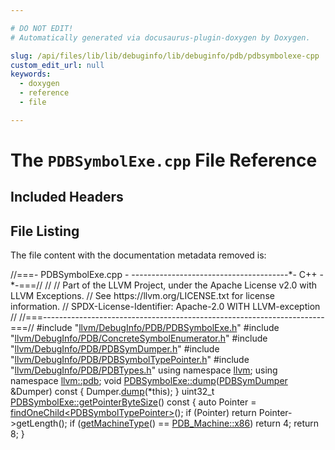 ```yaml
---

# DO NOT EDIT!
# Automatically generated via docusaurus-plugin-doxygen by Doxygen.

slug: /api/files/lib/lib/debuginfo/lib/debuginfo/pdb/pdbsymbolexe-cpp
custom_edit_url: null
keywords:
  - doxygen
  - reference
  - file

---
```





# The `PDBSymbolExe.cpp` File Reference

<DoxygenPage pluginConfig={pluginConfig}>



## Included Headers

<IncludesList>
<IncludesListItem
  filePath="llvm/DebugInfo/PDB/PDBSymbolExe.h"
  permalink="/docs/api/files/include/include/llvm/include/llvm/debuginfo/include/llvm/debuginfo/pdb/pdbsymbolexe-h"
  isLocal="true" />
<IncludesListItem
  filePath="llvm/DebugInfo/PDB/ConcreteSymbolEnumerator.h"
  permalink="/docs/api/files/include/include/llvm/include/llvm/debuginfo/include/llvm/debuginfo/pdb/concretesymbolenumerator-h"
  isLocal="true" />
<IncludesListItem
  filePath="llvm/DebugInfo/PDB/PDBSymDumper.h"
  permalink="/docs/api/files/include/include/llvm/include/llvm/debuginfo/include/llvm/debuginfo/pdb/pdbsymdumper-h"
  isLocal="true" />
<IncludesListItem
  filePath="llvm/DebugInfo/PDB/PDBSymbolTypePointer.h"
  permalink="/docs/api/files/include/include/llvm/include/llvm/debuginfo/include/llvm/debuginfo/pdb/pdbsymboltypepointer-h"
  isLocal="true" />
<IncludesListItem
  filePath="llvm/DebugInfo/PDB/PDBTypes.h"
  permalink="/docs/api/files/include/include/llvm/include/llvm/debuginfo/include/llvm/debuginfo/pdb/pdbtypes-h"
  isLocal="true" />
</IncludesList>


## File Listing

The file content with the documentation metadata removed is:

<ProgramListing>

<Link id="l00001" /><CodeLine lineNumber="1"><span class="doxyHighlightComment">//===- PDBSymbolExe.cpp - ---------------------------------------&#42;- C++ -&#42;-===//</span></CodeLine>
<Link id="l00002" /><CodeLine lineNumber="2"><span class="doxyHighlightComment">//</span></CodeLine>
<Link id="l00003" /><CodeLine lineNumber="3"><span class="doxyHighlightComment">// Part of the LLVM Project, under the Apache License v2.0 with LLVM Exceptions.</span></CodeLine>
<Link id="l00004" /><CodeLine lineNumber="4"><span class="doxyHighlightComment">// See https://llvm.org/LICENSE.txt for license information.</span></CodeLine>
<Link id="l00005" /><CodeLine lineNumber="5"><span class="doxyHighlightComment">// SPDX-License-Identifier: Apache-2.0 WITH LLVM-exception</span></CodeLine>
<Link id="l00006" /><CodeLine lineNumber="6"><span class="doxyHighlightComment">//</span></CodeLine>
<Link id="l00007" /><CodeLine lineNumber="7"><span class="doxyHighlightComment">//===----------------------------------------------------------------------===//</span></CodeLine>
<Link id="l00008" /><CodeLine lineNumber="8"></CodeLine>
<Link id="l00009" /><CodeLine lineNumber="9"><span class="doxyHighlightPreprocessor">#include &quot;<a href="/docs/api/files/include/include/llvm/include/llvm/debuginfo/include/llvm/debuginfo/pdb/pdbsymbolexe-h">llvm/DebugInfo/PDB/PDBSymbolExe.h</a>&quot;</span></CodeLine>
<Link id="l00010" /><CodeLine lineNumber="10"></CodeLine>
<Link id="l00011" /><CodeLine lineNumber="11"><span class="doxyHighlightPreprocessor">#include &quot;<a href="/docs/api/files/include/include/llvm/include/llvm/debuginfo/include/llvm/debuginfo/pdb/concretesymbolenumerator-h">llvm/DebugInfo/PDB/ConcreteSymbolEnumerator.h</a>&quot;</span></CodeLine>
<Link id="l00012" /><CodeLine lineNumber="12"><span class="doxyHighlightPreprocessor">#include &quot;<a href="/docs/api/files/include/include/llvm/include/llvm/debuginfo/include/llvm/debuginfo/pdb/pdbsymdumper-h">llvm/DebugInfo/PDB/PDBSymDumper.h</a>&quot;</span></CodeLine>
<Link id="l00013" /><CodeLine lineNumber="13"><span class="doxyHighlightPreprocessor">#include &quot;<a href="/docs/api/files/include/include/llvm/include/llvm/debuginfo/include/llvm/debuginfo/pdb/pdbsymboltypepointer-h">llvm/DebugInfo/PDB/PDBSymbolTypePointer.h</a>&quot;</span></CodeLine>
<Link id="l00014" /><CodeLine lineNumber="14"><span class="doxyHighlightPreprocessor">#include &quot;<a href="/docs/api/files/include/include/llvm/include/llvm/debuginfo/include/llvm/debuginfo/pdb/pdbtypes-h">llvm/DebugInfo/PDB/PDBTypes.h</a>&quot;</span></CodeLine>
<Link id="l00015" /><CodeLine lineNumber="15"></CodeLine>
<Link id="l00016" /><CodeLine lineNumber="16"><span class="doxyHighlightKeyword">using namespace </span><span class="doxyHighlight"><a href="/docs/api/namespaces/llvm">llvm</a>;</span></CodeLine>
<Link id="l00017" /><CodeLine lineNumber="17"><span class="doxyHighlightKeyword">using namespace </span><span class="doxyHighlight"><a href="/docs/api/namespaces/llvm/pdb">llvm::pdb</a>;</span></CodeLine>
<Link id="l00018" /><CodeLine lineNumber="18"></CodeLine>
<Link id="l00019" /><CodeLine lineNumber="19" lineLink="/docs/api/classes/llvm/pdb/pdbsymbolexe/#aa5743e1ae5558806327745b3faa1f464"><span class="doxyHighlightKeywordType">void</span><span class="doxyHighlight"> <a href="/docs/api/classes/llvm/pdb/pdbsymbolexe/#aa5743e1ae5558806327745b3faa1f464">PDBSymbolExe::dump</a>(<a href="/docs/api/classes/llvm/pdb/pdbsymdumper">PDBSymDumper</a> &amp;Dumper)</span><span class="doxyHighlightKeyword"> const </span><span class="doxyHighlight">&#123; Dumper.<a href="/docs/api/classes/llvm/pdb/pdbsymdumper/#a0a9c807b3e63885f9d510ba25ecfc6ce">dump</a>(&#42;</span><span class="doxyHighlightKeyword">this</span><span class="doxyHighlight">); &#125;</span></CodeLine>
<Link id="l00020" /><CodeLine lineNumber="20"></CodeLine>
<Link id="l00021" /><CodeLine lineNumber="21" lineLink="/docs/api/classes/llvm/pdb/pdbsymbolexe/#a74272ca0ece3c89962b8a37675dacef1"><span class="doxyHighlight">uint32&#95;t <a href="/docs/api/classes/llvm/pdb/pdbsymbolexe/#a74272ca0ece3c89962b8a37675dacef1">PDBSymbolExe::getPointerByteSize</a>()</span><span class="doxyHighlightKeyword"> const </span><span class="doxyHighlight">&#123;</span></CodeLine>
<Link id="l00022" /><CodeLine lineNumber="22"><span class="doxyHighlight">  </span><span class="doxyHighlightKeyword">auto</span><span class="doxyHighlight"> Pointer = <a href="/docs/api/classes/llvm/pdb/pdbsymbol/#a3b6a0b10e4bbd63d238a2bfa8bdf2bd2">findOneChild&lt;PDBSymbolTypePointer&gt;</a>();</span></CodeLine>
<Link id="l00023" /><CodeLine lineNumber="23"><span class="doxyHighlight">  </span><span class="doxyHighlightKeywordFlow">if</span><span class="doxyHighlight"> (Pointer)</span></CodeLine>
<Link id="l00024" /><CodeLine lineNumber="24"><span class="doxyHighlight">    </span><span class="doxyHighlightKeywordFlow">return</span><span class="doxyHighlight"> Pointer-&gt;getLength();</span></CodeLine>
<Link id="l00025" /><CodeLine lineNumber="25"></CodeLine>
<Link id="l00026" /><CodeLine lineNumber="26"><span class="doxyHighlight">  </span><span class="doxyHighlightKeywordFlow">if</span><span class="doxyHighlight"> (<a href="/docs/api/namespaces/llvm/#a4b24b650f118105cc5fbc34c83f006cf">getMachineType</a>() == <a href="/docs/api/namespaces/llvm/pdb/#a1928545fad40360ae644901d7308cbeba8a9da7865483c5fd359f3acef178d26d">PDB&#95;Machine::x86</a>)</span></CodeLine>
<Link id="l00027" /><CodeLine lineNumber="27"><span class="doxyHighlight">    </span><span class="doxyHighlightKeywordFlow">return</span><span class="doxyHighlight"> 4;</span></CodeLine>
<Link id="l00028" /><CodeLine lineNumber="28"><span class="doxyHighlight">  </span><span class="doxyHighlightKeywordFlow">return</span><span class="doxyHighlight"> 8;</span></CodeLine>
<Link id="l00029" /><CodeLine lineNumber="29"><span class="doxyHighlight">&#125;</span></CodeLine>

</ProgramListing>


</DoxygenPage>
